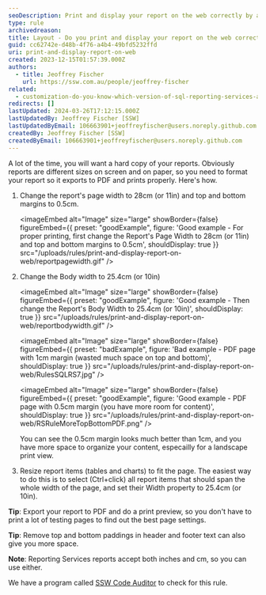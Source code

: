 ```yaml
---
seoDescription: Print and display your report on the web correctly by adjusting page width, margins, and body width to ensure a professional-looking PDF export.
type: rule
archivedreason:
title: Layout - Do you print and display your report on the web correctly?
guid: cc62742e-d48b-4f76-a4b4-49bfd5232ffd
uri: print-and-display-report-on-web
created: 2023-12-15T01:57:39.000Z
authors:
  - title: Jeoffrey Fischer
    url: https://ssw.com.au/people/jeoffrey-fischer
related:
  - customization-do-you-know-which-version-of-sql-reporting-services-and-visual-studio-you-are-using
redirects: []
lastUpdated: 2024-03-26T17:12:15.000Z
lastUpdatedBy: Jeoffrey Fischer [SSW]
lastUpdatedByEmail: 106663901+jeoffreyfischer@users.noreply.github.com
createdBy: Jeoffrey Fischer [SSW]
createdByEmail: 106663901+jeoffreyfischer@users.noreply.github.com
---
```


A lot of the time, you will want a hard copy of your reports. Obviously reports are different sizes on screen and on paper, so you need to format your report so it exports to PDF and prints properly. Here's how.
1. Change the report's page width to 28cm (or 11in) and top and bottom margins to 0.5cm.

   <imageEmbed
  alt="Image"
  size="large"
  showBorder={false}
  figureEmbed={{
    preset: "goodExample",
    figure: 'Good example - For proper printing, first change the Report\'s Page Width to 28cm (or 11in) and top and bottom margins to 0.5cm',
    shouldDisplay: true
  }}
  src="/uploads/rules/print-and-display-report-on-web/reportpagewidth.gif"
/>

2. Change the Body width to 25.4cm (or 10in)

   <imageEmbed
  alt="Image"
  size="large"
  showBorder={false}
  figureEmbed={{
    preset: "goodExample",
    figure: 'Good example - Then change the Report\'s Body Width to 25.4cm (or 10in)',
    shouldDisplay: true
  }}
  src="/uploads/rules/print-and-display-report-on-web/reportbodywidth.gif"
/>

   <imageEmbed
  alt="Image"
  size="large"
  showBorder={false}
  figureEmbed={{
    preset: "badExample",
    figure: 'Bad example - PDF page with 1cm margin (wasted much space on top and bottom)',
    shouldDisplay: true
  }}
  src="/uploads/rules/print-and-display-report-on-web/RulesSQLRS7.jpg"
/>

   <imageEmbed
  alt="Image"
  size="large"
  showBorder={false}
  figureEmbed={{
    preset: "goodExample",
    figure: 'Good example - PDF page with 0.5cm margin (you have more room for content)',
    shouldDisplay: true
  }}
  src="/uploads/rules/print-and-display-report-on-web/RSRuleMoreTopBottomPDF.png"
/>

   You can see the 0.5cm margin looks much better than 1cm, and you have more space to organize your content, especailly for a landscape print view.

3. Resize report items (tables and charts) to fit the page. The easiest way to do this is to select (Ctrl+click) all report items that should span the whole width of the page, and set their Width property to 25.4cm (or 10in).

**Tip**: Export your report to PDF and do a print preview, so you don't have to print a lot of testing pages to find out the best page settings.

**Tip**: Remove top and bottom paddings in header and footer text can also give you more space.

**Note**: Reporting Services reports accept both inches and cm, so you can use either.

We have a program called [SSW Code Auditor](https://codeauditor.com/) to check for this rule.

